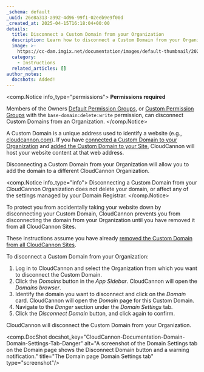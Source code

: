 ```yaml
---
_schema: default
_uuid: 26e8a313-a992-4d96-99f1-02eeb9e9f00d
_created_at: 2025-04-15T16:18:04+00:00
details:
  title: Disconnect a Custom Domain from your Organization
  description: Learn how to disconnect a Custom Domain from your Organization on CloudCannon.
  image: >-
    https://cc-dam.imgix.net/documentation/images/default-thumbnail/2023-Q4/CloudCannon-Documentation-Thumbnail.png
  category:
    - Instructions
  related_articles: []
author_notes:
  docshots: Added!
---
```

<comp.Notice info_type="permissions">
  **Permissions required**

  Members of the Owners [Default Permission Groups](/documentation/articles/what-are-default-permission-groups/), or [Custom Permission Groups](/documentation/articles/what-are-custom-permission-groups/) with the `base-domain:delete:write` permission, can disconnect Custom Domains from an Organization.
</comp.Notice>

A Custom Domain is a unique address used to identify a website (e.g., [cloudcannon.com](https://cloudcannon.com/)). If you have [connected a Custom Domain to your Organization](/documentation/articles/connect-a-custom-domain-to-your-organization/) and [added the Custom Domain to your Site](/documentation/developer-articles/add-a-custom-domain-to-your-site/), CloudCannon will host your website content at that web address.

Disconnecting a Custom Domain from your Organization will allow you to add the domain to a different CloudCannon Organization.

<comp.Notice info_type="info">
  Disconnecting a Custom Domain from your CloudCannon Organization does not delete your domain, or affect any of the settings managed by your Domain Registrar.
</comp.Notice>

To protect you from accidentally taking your website down by disconnecting your Custom Domain, CloudCannon prevents you from disconnecting the domain from your Organization until you have removed it from all CloudCannon Sites.

These instructions assume you have already [removed the Custom Domain from all CloudCannon Sites](/documentation/articles/remove-a-custom-domain-from-your-site/).

To disconnect a Custom Domain from your Organization:

1. Log in to CloudCannon and select the Organization from which you want to disconnect the Custom Domain.
2. Click the *Domains* button in the *App Sidebar*. CloudCannon will open the *Domains browser*.
3. Identify the domain you want to disconnect and click on the *Domain* card. CloudCannon will open the *Domain* page for this Custom Domain.
4. Navigate to the *Danger* section under the *Domain Settings* tab.
5. Click the *Disconnect Domain* button, and click again to confirm.

CloudCannon will disconnect the Custom Domain from your Organization.

<comp.DocShot docshot_key="CloudCannon-Documentation-Domain-Domain-Settings-Tab-Danger" alt="A screenshot of the Domain Settings tab on the Domain page shows the Disconnect Domain button and a warning notification." title="The Domain page Domain Settings tab" type="screenshot"/>